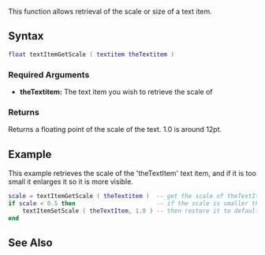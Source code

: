 
{{Server function}}
This function allows retrieval of the scale or size of a text item.

==Syntax== 
<syntaxhighlight lang="lua">
float textItemGetScale ( textitem theTextitem )             
</syntaxhighlight> 

===Required Arguments=== 
*'''theTextitem:''' The text item you wish to retrieve the scale of

===Returns===
Returns a floating point of the scale of the text. 1.0 is around 12pt.

==Example== 
This example retrieves the scale of the 'theTextItem' text item, and if it is too small it enlarges it so it is more visible.
<syntaxhighlight lang="lua">
scale = textItemGetScale ( theTextitem )  -- get the scale of theTextItem and store it in the 'scale' variable
if scale < 0.5 then                       -- if the scale is smaller than 0.5
    textItemSetScale ( theTextItem, 1.0 ) -- then restore it to default size, 1.0.
end
</syntaxhighlight>

==See Also==
{{Text functions}}